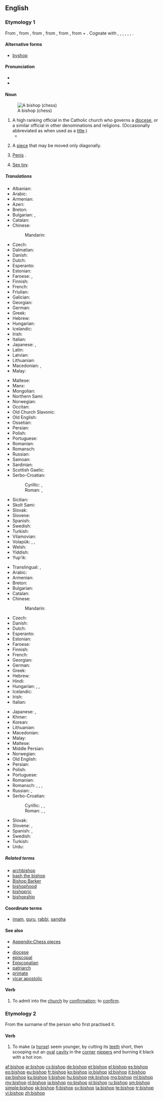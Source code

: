 ==English==

===Etymology 1===
From {{etyl|enm|en}} {{term|bishop|lang=enm}}, from {{etyl|ang|en}} {{term|biscop||bishop|lang=ang}}, from {{etyl|VL.|en}} {{recons|biscopus|lang=la}}, from {{etyl|la|en}} {{term|episcopus||overseer, supervisor|lang=la}}, from {{etyl|grc|en}} {{term|ἐπίσκοπος||overseer|tr=episkopos|lang=grc}}, from {{term|ἐπί||over|tr=epi|lang=grc}} + {{term|σκοπέω||I examine|tr=skopeō|lang=grc}}. Cognate with {{etyl|fy|-}} {{term|biskop||bishop|lang=fy}}, {{etyl|nl|-}} {{term|bisschop||bishop|lang=nl}}, {{etyl|de|-}} {{term|Bischof||bishop|lang=de}}, {{etyl|sv|-}} {{term|biskop||bishop|lang=sv}}, {{etyl|no|-}} {{term|biskop||bishop|lang=no}}, {{etyl|is|-}} {{term|biskup||bishop|lang=is}}, {{etyl|got|-}} {{term|||tr=aipiskaupus|bishop|lang=got}}.

====Alternative forms====
* [[byshop]] {{qualifier|obsolete}}

====Pronunciation====
* {{IPA|/ˈbɪʃəp/}}
* {{audio|En-us-bishop.ogg|Audio (US)}}

====Noun====
{{en-noun}}
{{wikipedia|Bishop}}
[[File:Chess bishop 0970.jpg|thumb|A {{pedlink|Staunton|w=Staunton chess set}} bishop (chess)]]
# A high ranking official in the Catholic church who governs a [[diocese]], or a similar official in other denominations and religions. (Occasionally abbreviated as {{term|Bp.|lang=en}} when used as a [[title]].)
#*{{quote-book|year=1918|author={{w|W. B. Maxwell}}|chapter=3
|title=[http://openlibrary.org/works/OL1097634W The Mirror and the Lamp]
|passage=One saint's day in mid-term a certain newly appointed suffragan-'''bishop''' came to the school chapel, and there preached on “The Inner Life.”}}
# {{context|chess}} A [[piece]] that may be moved only diagonally.
#: {{usex|The '''bishop''' is confined to squares of a single color.}}
# {{context|slang}} [[penis|Penis]] {{qualifier|see [[bash the bishop]]}}.
# {{rfv-sense}} {{context|slang}} [[sex toy|Sex toy]].

=====Translations=====
{{trans-top|church official}}
* Albanian: {{t-|sq|peshkop}}
* Arabic: {{t-|ar|أسقف|tr='úsquf|sc=Arab}}
* Armenian: {{t-|hy|եպիսկոպոս|tr=episkopos|sc=Armn}}
* Azeri: {{t-|az|yepiskop}}
* Breton: {{t+|br|eskob|m}}
* Bulgarian: {{t+|bg|епископ|m|tr=episkop|sc=Cyrl}}, {{t+|bg|владика|m|tr=vladika|sc=Cyrl}}
* Catalan: {{t-|ca|bisbe|m}}
* Chinese:
*: Mandarin: {{t|cmn|主教|tr=zhǔjiào|sc=Hani}}
* Czech: {{t-|cs|biskup|m}}
* Dalmatian: {{tø|dlm|pascu|m}}
* Danish: {{t-|da|biskop|c}}
* Dutch: {{t+|nl|bisschop|m}}
* Esperanto: {{t-|eo|episkopo}}
* Estonian: {{t-|et|piiskop}}
* Faroese: {{t-|fo|biskupur|m}}, {{t-|fo|bispur|m}}
* Finnish: {{t+|fi|piispa}}
* French: {{t+|fr|évêque|m}}
* Friulian: {{tø|fur|vescul|m}}
* Galician: {{t-|gl|bispo|m}}
* Georgian: {{t-|ka|ეპისკოპოსი|tr=episkoposi|sc=Geor}}
* German: {{t+|de|Bischof|m}}
* Greek: {{t+|el|επίσκοπος|m|tr=epískopos|sc=Grek}}
* Hebrew: {{t+|he|בישוף|m|tr=bishof|sc=Hebr}}
* Hungarian: {{t+|hu|püspök}}
* Icelandic: {{t+|is|biskup|m}}
* Irish: {{t-|ga|easpag|m}}
* Italian: {{t+|it|vescovo|m}}
* Japanese: {{t-|ja|主教|tr=しゅきょう, shukyō}} {{qualifier|Orthodox and Anglican church}}, {{t-|ja|司教|tr=しきょう, shikyō}} {{qualifier|Catholic church}}
* Latin: {{t-|la|episcopus|m}}
* Latvian: {{t+|lv|bīskaps}}
* Lithuanian: {{t-|lt|vyskupas|m}}
* Macedonian: {{t-|mk|епископ|m|tr=épiskop|sc=Cyrl}}, {{t-|mk|бискуп|m|tr=bískup|sc=Cyrl}}
* Malay: {{t-|ms|biskop}}
{{trans-mid}}
* Maltese: {{t-|mt|isqof|m}}
* Manx: {{t-|gv|aspick|m}}
* Mongolian: {{t-|mn|хүрээний тэргүүн|sc=Cyrl}}
* Northern Sami: {{tø|se|bisma}}
* Norwegian: {{t+|no|biskop}}
* Occitan: {{t+|oc|avesque|m}}
* Old Church Slavonic: {{tø|cu|бискѹпъ|m|tr=biskupŭ|sc=Cyrl}}
* Old English: {{t-|ang|biscop|m}}
* Ossetian: {{tø|os|алчер|tr=alčer|sc=Cyrl}}
* Persian: {{t+|fa|اسقف|tr=osghof|sc=fa-Arab}}
* Polish: {{t+|pl|biskup|m}}
* Portuguese: {{t+|pt|bispo|m}}
* Romanian: {{t-|ro|episcop|m}}
* Romansch: {{t-|rm|uvestg|m}}
* Russian: {{t+|ru|епископ|m|tr=jepískop|sc=Cyrl}}
* Samoan: {{t-|sm|'epikopō}}
* Sardinian: {{t-|sc|obíscu|m}}
* Scottish Gaelic: {{t-|gd|easbaig|m}}
* Serbo-Croatian:
*: Cyrillic: {{t-|sh|епископ|m}}, {{t-|sh|бискуп|m}}
*: Roman: {{t-|sh|episkop|m}}, {{t-|sh|biskup|m}}
* Sicilian: {{t+|scn|vìscuvu|m}}
* Skolt Sami: {{tø|sms|aa´rhel}}
* Slovak: {{t-|sk|biskup|m}}
* Slovene: {{t+|sl|škof|alt=škòf|m}}
* Spanish: {{t+|es|obispo|m}}
* Swedish: {{t+|sv|biskop|c}}
* Turkish: {{t+|tr|piskopos}}
* Vilamovian: {{tø|wym|bisküp}}
* Volapük: {{qualifier|male or female}} {{t+|vo|bijop}}, {{qualifier|male}} {{t-|vo|hibijop}}, {{qualifier|female}} {{t-|vo|jibijop}}
* Welsh: {{t-|cy|esgob|m}}
* Yiddish: {{t-|yi|ביסקופּ|m|tr=biskup|sc=Hebr}}
* Yup'ik: {{tø|esu|allgiliyaq}}
{{trans-bottom}}

{{trans-top|chess piece}}
* Translingual: {{tø|mul|♗}}, {{tø|mul|♝}}
* Arabic: {{t-|ar|فيل|m|tr=fiil|sc=Arab}}
* Armenian: {{t+|hy|փիղ|tr=p'iġ|sc=Armn}}
* Breton: {{t+|br|furlukin|m}}
* Bulgarian: {{t-|bg|офицер|m|sc=Cyrl}}
* Catalan: {{t-|ca|alfil|m}}
* Chinese:
*: Mandarin: {{t-|cmn|象|tr=xiàng|sc=Hani}}
* Czech: {{t-|cs|střelec|m}}
* Danish: {{t+|da|løber|c}}
* Dutch: {{t+|nl|loper|m}}
* Esperanto: {{t+|eo|kuriero}}
* Estonian: {{t-|et|oda}}
* Faroese: {{t-|fo|bispur|m}}
* Finnish: {{t+|fi|lähetti}}
* French: {{t+|fr|fou|m}}
* Georgian: {{t+|ka|კუ|tr=ku|sc=Geor}}
* German: {{t+|de|Läufer|m}}
* Greek: {{t+|el|αξιωματικός|m|tr=axiomatikós|sc=Grek}}
* Hebrew: {{t+|he|רץ|f|tr=ratz|sc=Hebr}}
* Hindi: {{t+|hi|ऊँट|m|tr=ū.nt'|sc=Deva}}
* Hungarian: {{t+|hu|futó}}, {{t+|hu|futár}}, {{t+|hu|bolond}}
* Icelandic: {{t+|is|biskup|m}}
* Irish: {{t-|ga|easpag|m}}
* Italian: {{t+|it|alfiere|m}}
{{trans-mid}}
* Japanese: {{t-|ja|ビショップ|tr=bishoppu}}, {{t-|ja|角行|tr=かくぎょう, kakugyō}}
* Khmer: {{t-|km|​គោល|tr=koul|sc=Khmr}}
* Korean: {{t-|ko|비숍|tr=bisyop|sc=Hang}}
* Lithuanian: {{t-|lt|rikis|m}}
* Macedonian: {{t-|mk|ловец|m|tr=lóvec|sc=Cyrl}}
* Malay: {{t-|ms|gajah}}
* Maltese: {{t-|mt|isqof|m}}
* Middle Persian: {{tø|pal|𐭯𐭩𐭫|tr=pīl|sc=Phli}}
* Norwegian: {{t+|no|løper|m}}
* Old English: {{t-|ang|biscop|m}}
* Persian: {{t+|fa|فیل|tr=fil|sc=fa-Arab}}
* Polish: {{t+|pl|goniec|m}}
* Portuguese: {{t+|pt|bispo|m}}
* Romanian: {{t+|ro|nebun|m}}
* Romansch: {{qualifier|Rumantsch Grischun, Sursilvan}} {{t-|rm|currider|m}}, {{qualifier|Sutsilvan}} {{t-|rm|curider|m}}, {{qualifier|Surmiran}} {{t-|rm|currier|m}}, {{qualifier|Puter, Vallader}} {{t-|rm|curridur|m}}
* Russian: {{t+|ru|слон|m|tr=slon|sc=Cyrl}}, {{t+|ru|офицер|m|tr=oficér|sc=Cyrl}} {{qualifier|informal}}
* Serbo-Croatian:
*: Cyrillic: {{t-|sh|ловац|m}}, {{t-|sh|тркач|m}}, {{t-|sh|лауфер|m}}
*: Roman: {{t-|sh|lovac|m}}, {{t-|sh|trkač|m}}, {{t-|sh|laufer|m}}
* Slovak: {{t-|sk|strelec|m}}
* Slovene: {{t-|sl|tekač|alt=tekáč|m}}, {{t+|sl|lovec|alt=lôvec|m}}
* Spanish: {{t+|es|alfil|m}}, {{t-|es|arfil|m}}
* Swedish: {{t+|sv|löpare|c}}
* Turkish: {{t+|tr|fil}}
* Urdu: {{t-|ur|اونٹ|m|tr=ū.nt'|sc=ur-Arab}}
{{trans-bottom}}

=====Related terms=====
* [[archbishop]]
* [[bash the bishop]]
* [[Bishop Barker]]
* [[bishophood]]
* [[bishopric]]
* [[bishopship]]

====Coordinate terms====
* [[imam]], [[guru]], [[rabbi]], [[sangha]]

====See also====
* [[Appendix:Chess pieces]]
* {{list:chess pieces/en}}
* [[diocese]]
* [[episcopal]]
* [[Episcopalian]]
* [[patriarch]]
* [[primate]]
* [[vicar apostolic]]

====Verb====
{{en-verb}}

# To admit into the [[church]] by [[confirmation]]; to [[confirm]].

===Etymology 2===
From the surname of the person who first practised it.

====Verb====
{{en-verb}}

# {{context|transitive|obsolete}} To make (a [[horse]]) seem younger, by cutting its [[tooth|teeth]] short, then scooping out an [[oval]] [[cavity]] in the [[corner]] [[nipper]]s and burning it black with a hot iron.
#: {{rfquotek|J. H. Walsh}}

{{Webster 1913}}

[[af:bishop]]
[[ar:bishop]]
[[cs:bishop]]
[[de:bishop]]
[[et:bishop]]
[[el:bishop]]
[[es:bishop]]
[[eo:bishop]]
[[eu:bishop]]
[[fr:bishop]]
[[ko:bishop]]
[[io:bishop]]
[[id:bishop]]
[[it:bishop]]
[[sw:bishop]]
[[ku:bishop]]
[[li:bishop]]
[[hu:bishop]]
[[mk:bishop]]
[[mg:bishop]]
[[ml:bishop]]
[[my:bishop]]
[[nl:bishop]]
[[ja:bishop]]
[[no:bishop]]
[[pl:bishop]]
[[ru:bishop]]
[[sm:bishop]]
[[simple:bishop]]
[[sk:bishop]]
[[fi:bishop]]
[[sv:bishop]]
[[ta:bishop]]
[[te:bishop]]
[[tr:bishop]]
[[vi:bishop]]
[[zh:bishop]]